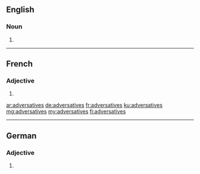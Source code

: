 ==English==

===Noun===
{{head|en|noun plural form}}

# {{plural of|adversative|lang=en}}

----

==French==

===Adjective===
{{fr-adj-form}}

# {{feminine plural of|adversatif|lang=fr}}

[[ar:adversatives]]
[[de:adversatives]]
[[fr:adversatives]]
[[ku:adversatives]]
[[mg:adversatives]]
[[my:adversatives]]
[[fi:adversatives]]

----
==German==

===Adjective===
{{head|de|adjective form}}

# {{inflected form of|adversativ|lang=de}}
{{rfc-auto}}